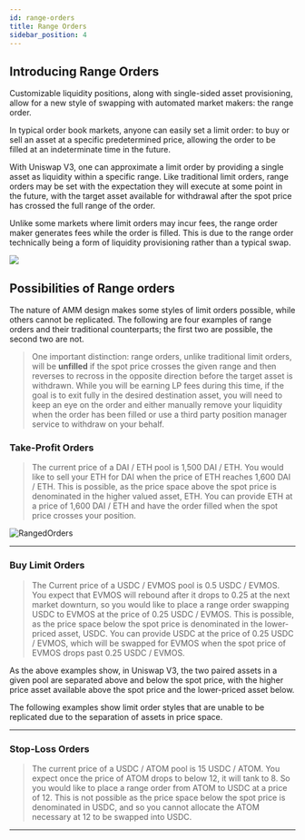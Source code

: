 ```yaml
---
id: range-orders
title: Range Orders
sidebar_position: 4
---
```



## Introducing Range Orders

Customizable liquidity positions, along with single-sided asset provisioning, allow for a new style of swapping with automated market makers: the range order.

In typical order book markets, anyone can easily set a limit order: to buy or sell an asset at a specific predetermined price, allowing the order to be filled at an indeterminate time in the future.

With Uniswap V3, one can approximate a limit order by providing a single asset as liquidity within a specific range. Like traditional limit orders, range orders may be set with the expectation they will execute at some point in the future, with the target asset available for withdrawal after the spot price has crossed the full range of the order.

Unlike some markets where limit orders may incur fees, the range order maker generates fees while the order is filled. This is due to the range order technically being a form of liquidity provisioning rather than a typical swap.

<img src="/animations/strategies.webp" class="w-full mt-8"/>


## Possibilities of Range orders

The nature of AMM design makes some styles of limit orders possible, while others cannot be replicated. The following are four examples of range orders and their traditional counterparts; the first two are possible, the second two are not.

> One important distinction: range orders, unlike traditional limit orders, will be **unfilled** if the spot price crosses the given range and then reverses to recross in the opposite direction before the target asset is withdrawn. While you will be earning LP fees during this time, if the goal is to exit fully in the desired destination asset, you will need to keep an eye on the order and either manually remove your liquidity when the order has been filled or use a third party position manager service to withdraw on your behalf.

### Take-Profit Orders

> The current price of a DAI / ETH pool is 1,500 DAI / ETH. You would like to sell your ETH for DAI when the price of ETH reaches 1,600 DAI / ETH. This is possible, as the price space above the spot price is denominated in the higher valued asset, ETH. You can provide ETH at a price of 1,600 DAI / ETH and have the order filled when the spot price crosses your position.

![RangedOrders](/images/docs/RangeOrder.png)


---

### Buy Limit Orders

> The Current price of a USDC / EVMOS pool is 0.5 USDC / EVMOS. You expect that EVMOS will rebound after it drops to 0.25 at the next market downturn, so you would like to place a range order swapping USDC to EVMOS at the price of 0.25 USDC / EVMOS. This is possible, as the price space below the spot price is denominated in the lower-priced asset, USDC. You can provide USDC at the price of 0.25 USDC / EVMOS, which will be swapped for EVMOS when the spot price of EVMOS drops past 0.25 USDC / EVMOS.

As the above examples show, in Uniswap V3, the two paired assets in a given pool are separated above and below the spot price, with the higher price asset available above the spot price and the lower-priced asset below.

The following examples show limit order styles that are unable to be replicated due to the separation of assets in price space.

---

### Stop-Loss Orders

> The current price of a USDC / ATOM pool is 15 USDC / ATOM. You expect once the price of ATOM drops to below 12, it will tank to 8. So you would like to place a range order from ATOM to USDC at a price of 12. This is not possible as the price space below the spot price is denominated in USDC, and so you cannot allocate the ATOM necessary at 12 to be swapped into USDC.

---

